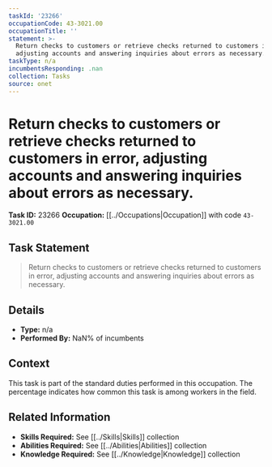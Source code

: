 ```yaml
---
taskId: '23266'
occupationCode: 43-3021.00
occupationTitle: ''
statement: >-
  Return checks to customers or retrieve checks returned to customers in error,
  adjusting accounts and answering inquiries about errors as necessary.
taskType: n/a
incumbentsResponding: .nan
collection: Tasks
source: onet
---
```

# Return checks to customers or retrieve checks returned to customers in error, adjusting accounts and answering inquiries about errors as necessary.

**Task ID:** 23266
**Occupation:** [[../Occupations|Occupation]] with code `43-3021.00`

## Task Statement

> Return checks to customers or retrieve checks returned to customers in error, adjusting accounts and answering inquiries about errors as necessary.

## Details

- **Type:** n/a
- **Performed By:** NaN% of incumbents

## Context

This task is part of the standard duties performed in this occupation. The percentage indicates how common this task is among workers in the field.

## Related Information

- **Skills Required:** See [[../Skills|Skills]] collection
- **Abilities Required:** See [[../Abilities|Abilities]] collection
- **Knowledge Required:** See [[../Knowledge|Knowledge]] collection
